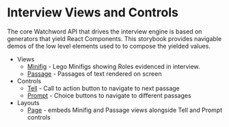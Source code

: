 
<Meta title="Interview/Introduction" />

# Interview Views and Controls

The core Watchword API that drives the interview engine is based on generators that yield React Components. This storybook provides navigable demos of the low level elements used to to compose the yielded values.

- Views
  - [Minifig](http://localhost:6006/?path=/docs/interview-minifig--docs) - Lego Minifigs showing Roles evidenced in interview.
  - [Passage](http://localhost:6006/?path=/docs/interview-passage--docs) - Passages of text rendered on screen
- Controls
  - [Tell](http://localhost:6006/?path=/docs/interview-tell--docs) - Call to action button to navigate to next passage
  - [Prompt](http://localhost:6006/?path=/docs/interview-prompt--docs) - Choice buttons to navigate to different passages
- Layouts
  - [Page](http://localhost:6006/?path=/docs/interview-minifig--docs) - embeds Minifig and Passage views alongside Tell and Prompt controls
